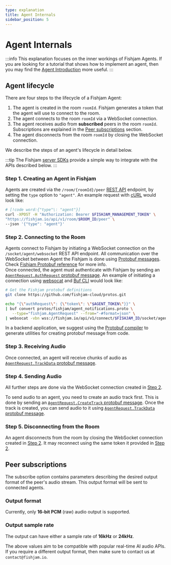```yaml
---
type: explanation
title: Agent Internals
sidebar_position: 5
---
```



# Agent Internals

:::info
This explanation focuses on the inner workings of Fishjam Agents.
If you are looking for a tutorial that shows how to implement an agent, then you may find the [Agent Introduction](../tutorials/agents) more useful.
:::

<AgentDefinition />

## Agent lifecycle

There are four steps to the lifecycle of a Fishjam Agent:

1. The agent is created in the room `roomId`.
   Fishjam generates a token that the agent will use to connect to the room.
2. The agent connects to the room `roomId` via a WebSocket connection.
3. The agent receives audio from **subscribed** peers in the room `roomId`.
   Subscriptions are explained in the [Peer subscriptions](#peer-subscriptions) section.
4. The agent disconnects from the room `roomId` by closing the WebSocket connection.

We describe the steps of an agent's lifecycle in detail below.

:::tip
The Fishjam [server SDKs](../tutorials/agents#writing-an-agent) provide a simple way to integrate with the APIs described below.
:::

### Step 1. Creating an Agent in Fishjam

Agents are created via the `/room/{roomId}/peer` [REST API](../api/reference#rest-api) endpoint, by setting the `type` option to `"agent"`.
An example request with [cURL](https://curl.se/) would look like:

```bash
# [!code word:{"type"\: "agent"}]
curl -XPOST -H "Authorization: Bearer $FISHJAM_MANAGEMENT_TOKEN" \
"https://fishjam.io/api/v1/room/$ROOM_ID/peer" \
--json '{"type": "agent"}'
```

### Step 2. Connecting to the Room

Agents connect to Fishjam by initiating a WebSocket connection on the `/socket/agent/websocket` REST API endpoint.
All communication over the WebSocket between Agent the Fishjam is done using [Protobuf messages](https://protobuf.dev/).
Check [Fishjam Protobuf reference](../api/reference#protobufs) for more info.  
Once connected, the agent must authenticate with Fishjam by sending an [`AgentRequest.AuthRequest` protobuf message](../api/reference#protobufs).
An example of initiating a connection using [websocat](https://github.com/vi/websocat) and [Buf CLI](https://buf.build/docs/cli/) would look like:

```bash
# Get the Fishjam protobuf definitions
git clone https://github.com/fishjam-cloud/protos.git

echo "{\"authRequest\": {\"token\": \"$AGENT_TOKEN\"}}" \
| buf convert protos/fishjam/agent_notifications.proto \
   --type="fishjam.AgentRequest" --from="-#format=json" \
| websocat -vbn wss://fishjam.io/api/v1/connect/$FISHJAM_ID/socket/agent/websocket
```

In a backend application, we suggest using the [Protobuf compiler](https://protobuf.dev/installation/) to generate utilities for creating protobuf message from code.

### Step 3. Receiving Audio

Once connected, an agent will receive chunks of audio as [`AgentRequest.TrackData` protobuf message](../api/reference#protobufs).

### Step 4. Sending Audio

All further steps are done via the WebSocket connection created in [Step 2](#step-2-connecting-to-the-room).

To send audio to an agent, you need to create an audio track first.
This is done by sending an [`AgentRequest.CreateTrack` protobuf message](../api/reference#protobufs).
Once the track is created, you can send audio to it using [`AgentRequest.TrackData` protobuf message](../api/reference#protobufs).

### Step 5. Disconnecting from the Room

An agent disconnects from the room by closing the WebSocket connection created in [Step 2](#step-2-connecting-to-the-room).
It may reconnect using the same token it provided in [Step 2](#step-2-connecting-to-the-room).

<RememberToDisconnect />

## Peer subscriptions

<Subscriptions />

The subscribe option contains parameters describing the desired output format of the peer's audio stream.
This output format will be sent to connected agents.

### Output format

Currently, only **16-bit PCM** (raw) audio output is supported.

### Output sample rate

The output can have either a sample rate of **16kHz** or **24kHz**.

The above values aim to be compatible with popular real-time AI audio APIs.
If you require a different output format, then make sure to contact us at `contact@fishjam.io`.
